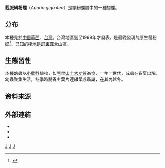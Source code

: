 {{NoteTA
|G1=Butterfly
}}
{{Speciesbox
| genus = Aporia
| species = gigantea
| authority = Koiwaya, 1993
}}

'''截脈絹粉蝶'''（''Aporia gigantea''）是絹粉蝶屬中的一種蝴蝶。

==分布==
本種見於[[中國|中國]][[華西|華西]]、[[台灣|台灣]]。台灣地區遲至1999年才發表，是最晚發現的原生種粉蝶<ref name="978-986-177-669-9">{{cite book|author=徐堉峰 |coauthors= |title=台灣蝴蝶圖鑑．上（弄蝶、鳳蝶、粉蝶） |year=2013 |publisher=晨星出版社 |location=台中市 |isbn=978-986-177-669-9 }}</ref>。已知的棲地是[[屏東縣|屏東]][[霧台鄉|霧台]]山區。

==生態習性==
本種幼蟲以[[小蘗科|小蘗科]]植物，如[[阿里山十大功勞|阿里山十大功勞]]為食，一年一世代，成蟲在春夏出現，幼蟲聚集生活，冬季時將寄主葉片連綴築成蟲巢，在其內越冬。

==資料來源==
{{reflist}}

==外部連結==
* {{TaiBNET| zh=截脈絹粉蝶 | id=347319| binomial= Aporia gigantea| sub = cheni| authority=Hsu & Chou, 1999| var= | accessdate=2015/01/13}} 
* {{Commonscat-inline|Aporia gigantea|截脈絹粉蝶}}
* {{Wikispecies-inline|Aporia gigantea|截脈絹粉蝶}}
{{絹粉蝶屬}}

{{Taxonbar}}

[[Category:1993年描述的昆虫|J]]
[[Category:絹粉蝶屬|J]]
[[Category:臺灣蝴蝶|J]]